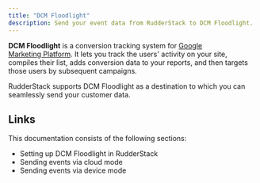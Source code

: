 ```yaml
---
title: "DCM Floodlight"
description: Send your event data from RudderStack to DCM Floodlight.
---
```


**DCM Floodlight** is a conversion tracking system for [Google Marketing Platform](https://marketingplatform.google.com/about/). It lets you track the users' activity on your site, compiles their list, adds conversion data to your reports, and then targets those users by subsequent campaigns.

RudderStack supports DCM Floodlight as a destination to which you can seamlessly send your customer data.

## Links

This documentation consists of the following sections:

- <Link to="/destinations/streaming-destinations/dcm-floodlight/setting-up-dcm-floodlight-in-rudderstack/">Setting up DCM Floodlight in RudderStack</Link>
- <Link to="/destinations/streaming-destinations/dcm-floodlight/dcm-floodlight-cloud-mode/">Sending events via cloud mode</Link>
- <Link to="/destinations/streaming-destinations/dcm-floodlight/dcm-floodlight-device-mode/">Sending events via device mode</Link>